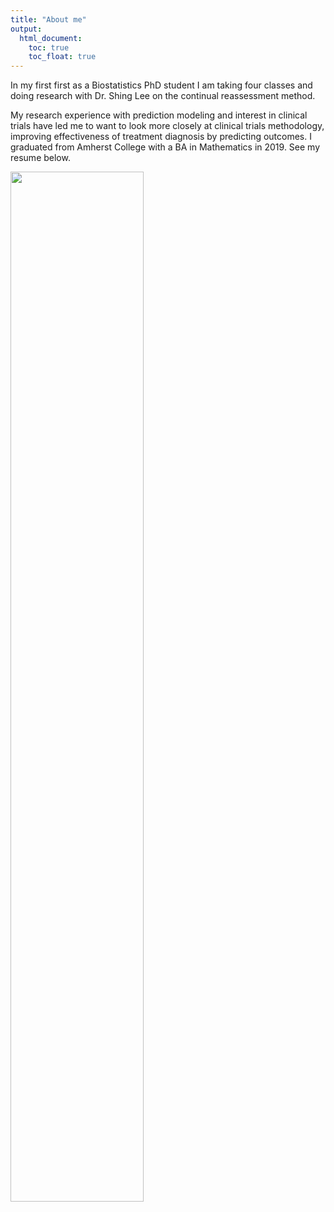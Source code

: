 ```yaml
---
title: "About me"
output: 
  html_document:
    toc: true
    toc_float: true
---
```


In my first first as a Biostatistics PhD student I am taking four classes and doing research with Dr. Shing Lee on the continual reassessment method. 

My research experience with prediction modeling and interest in clinical trials have led me to want to look more closely at clinical trials methodology, improving effectiveness of treatment diagnosis by predicting outcomes. I graduated from Amherst College with a BA in Mathematics in 2019. See my resume below. 


![](./Pics/Resume_rsilva_Fall19.png){width=65%}